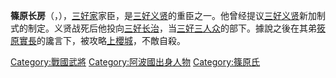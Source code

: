 {{unreferenced|time=2019-08-24}}

'''篠原长房'''（{{jpn|j=篠原 長房|kn=しのはら ながふさ}}，{{bd|？||1573年|}}），[[三好家|三好家]]家臣，是[[三好义贤|三好义贤]]的重臣之一。他曾经提议[[三好义贤|三好义贤]]新加制式的制定。义贤战死后他投向[[三好长治|三好长治]]，当[[三好三人众|三好三人众]]的部下。據說之後在其弟[[筱原實長|筱原實長]]的讒言下，被攻略[[上櫻城|上櫻城]]，不敵自殺。

{{japan-bio-stub}}
{{DEFAULTSORT:Shinohara Nagafusa}}
[[Category:戰國武將|Category:戰國武將]]
[[Category:阿波國出身人物|Category:阿波國出身人物]]
[[Category:篠原氏|Category:篠原氏]]
